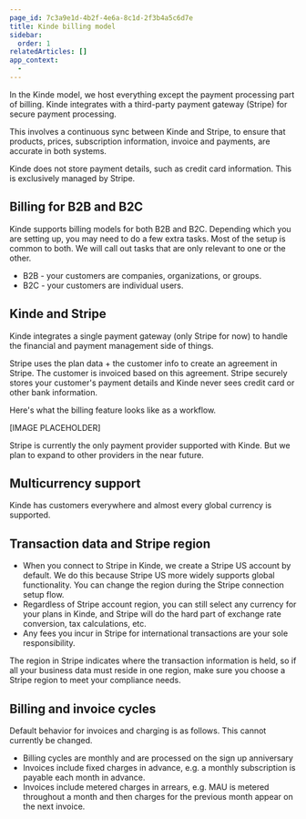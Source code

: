 ```yaml
---
page_id: 7c3a9e1d-4b2f-4e6a-8c1d-2f3b4a5c6d7e
title: Kinde billing model
sidebar:
  order: 1
relatedArticles: []
app_context:
  - 
---
```


In the Kinde model, we host everything except the payment processing part of billing. Kinde integrates with a third-party payment gateway (Stripe) for secure payment processing. 

This involves a continuous sync between Kinde and Stripe, to ensure that products, prices, subscription information, invoice and payments, are accurate in both systems. 

Kinde does not store payment details, such as credit card information. This is exclusively managed by Stripe.

## Billing for B2B and B2C

Kinde supports billing models for both B2B and B2C. Depending which you are setting up, you may need to do a few extra tasks. Most of the setup is common to both. We will call out tasks that are only relevant to one or the other.

- B2B - your customers are companies, organizations, or groups.
- B2C - your customers are individual users.

## Kinde and Stripe

Kinde integrates a single payment gateway (only Stripe for now) to handle the financial and payment management side of things.

Stripe uses the plan data + the customer info to create an agreement in Stripe. The customer is invoiced based on this agreement. Stripe securely stores your customer's payment details and Kinde never sees credit card or other bank information.

Here's what the billing feature looks like as a workflow.

[IMAGE PLACEHOLDER]

Stripe is currently the only payment provider supported with Kinde. But we plan to expand to other providers in the near future.

## Multicurrency support

Kinde has customers everywhere and almost every global currency is supported. 

## Transaction data and Stripe region

- When you connect to Stripe in Kinde, we create a Stripe US account by default. We do this because Stripe US more widely supports global functionality. You can change the region during the Stripe connection setup flow. 
- Regardless of Stripe account region, you can still select any currency for your plans in Kinde, and Stripe will do the hard part of exchange rate conversion, tax calculations, etc.
- Any fees you incur in Stripe for international transactions are your sole responsibility.

<Aside type="warning" title="Financial compliance">

The region in Stripe indicates where the transaction information is held, so if all your business data must reside in one region, make sure you choose a Stripe region to meet your compliance needs.

</Aside>

## Billing and invoice cycles

Default behavior for invoices and charging is as follows. This cannot currently be changed.

- Billing cycles are monthly and are processed on the sign up anniversary
- Invoices include fixed charges in advance, e.g. a monthly subscription is payable each month in advance.
- Invoices include metered charges in arrears, e.g. MAU is metered throughout a month and then charges for the previous month appear on the next invoice.
